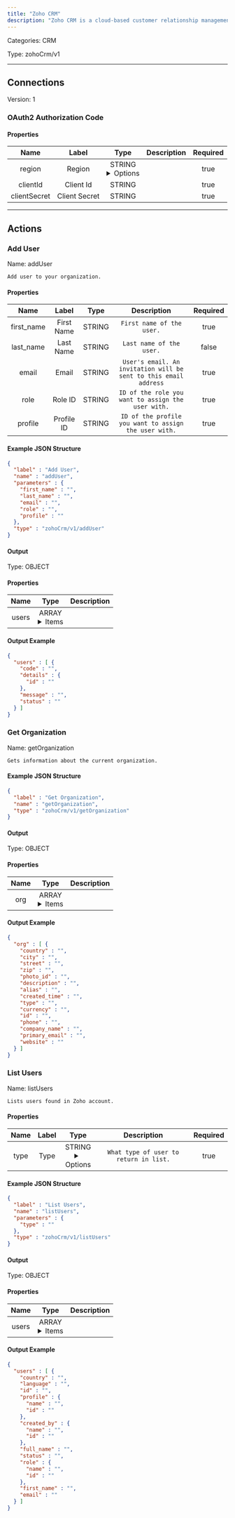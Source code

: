 ```yaml
---
title: "Zoho CRM"
description: "Zoho CRM is a cloud-based customer relationship management platform that integrates sales, marketing, and customer support activities to streamline business processes and enhance team."
---
```



Categories: CRM


Type: zohoCrm/v1

<hr />



## Connections

Version: 1


### OAuth2 Authorization Code

#### Properties

|      Name       |      Label     |     Type     |     Description     | Required |
|:---------------:|:--------------:|:------------:|:-------------------:|:--------:|
| region | Region | STRING <details> <summary> Options </summary> zoho.eu, zoho.com, zoho.com.au, zoho.jp, zoho.in, zohocloud.ca </details> |  | true |
| clientId | Client Id | STRING |  | true |
| clientSecret | Client Secret | STRING |  | true |





<hr />



## Actions


### Add User
Name: addUser

`Add user to your organization.`

#### Properties

|      Name       |      Label     |     Type     |     Description     | Required |
|:---------------:|:--------------:|:------------:|:-------------------:|:--------:|
| first_name | First Name | STRING | `First name of the user.` | true |
| last_name | Last Name | STRING | `Last name of the user.` | false |
| email | Email | STRING | `User's email. An invitation will be sent to this email address` | true |
| role | Role ID | STRING | `ID of the role you want to assign the user with.` | true |
| profile | Profile ID | STRING | `ID of the profile you want to assign the user with.` | true |

#### Example JSON Structure
```json
{
  "label" : "Add User",
  "name" : "addUser",
  "parameters" : {
    "first_name" : "",
    "last_name" : "",
    "email" : "",
    "role" : "",
    "profile" : ""
  },
  "type" : "zohoCrm/v1/addUser"
}
```

#### Output



Type: OBJECT


#### Properties

|     Name     |     Type     |     Description     |
|:------------:|:------------:|:-------------------:|
| users | ARRAY <details> <summary> Items </summary> [&#123;STRING\(code), &#123;STRING\(id)&#125;\(details), STRING\(message), STRING\(status)&#125;] </details> |  |




#### Output Example
```json
{
  "users" : [ {
    "code" : "",
    "details" : {
      "id" : ""
    },
    "message" : "",
    "status" : ""
  } ]
}
```


### Get Organization
Name: getOrganization

`Gets information about the current organization.`

#### Example JSON Structure
```json
{
  "label" : "Get Organization",
  "name" : "getOrganization",
  "type" : "zohoCrm/v1/getOrganization"
}
```

#### Output



Type: OBJECT


#### Properties

|     Name     |     Type     |     Description     |
|:------------:|:------------:|:-------------------:|
| org | ARRAY <details> <summary> Items </summary> [&#123;STRING\(country), STRING\(city), STRING\(street), STRING\(zip), STRING\(photo_id), STRING\(description), STRING\(alias), STRING\(created_time), STRING\(type), STRING\(currency), STRING\(id), STRING\(phone), STRING\(company_name), STRING\(primary_email), STRING\(website)&#125;] </details> |  |




#### Output Example
```json
{
  "org" : [ {
    "country" : "",
    "city" : "",
    "street" : "",
    "zip" : "",
    "photo_id" : "",
    "description" : "",
    "alias" : "",
    "created_time" : "",
    "type" : "",
    "currency" : "",
    "id" : "",
    "phone" : "",
    "company_name" : "",
    "primary_email" : "",
    "website" : ""
  } ]
}
```


### List Users
Name: listUsers

`Lists users found in Zoho account.`

#### Properties

|      Name       |      Label     |     Type     |     Description     | Required |
|:---------------:|:--------------:|:------------:|:-------------------:|:--------:|
| type | Type | STRING <details> <summary> Options </summary> AllUsers, ActiveUsers, DeactiveUsers, ConfirmedUsers, NotConfirmedUsers, DeletedUsers, ActiveConfirmedUsers, AdminUsers, ActiveConfirmedAdmins, CurrentUser </details> | `What type of user to return in list.` | true |

#### Example JSON Structure
```json
{
  "label" : "List Users",
  "name" : "listUsers",
  "parameters" : {
    "type" : ""
  },
  "type" : "zohoCrm/v1/listUsers"
}
```

#### Output



Type: OBJECT


#### Properties

|     Name     |     Type     |     Description     |
|:------------:|:------------:|:-------------------:|
| users | ARRAY <details> <summary> Items </summary> [&#123;STRING\(country), STRING\(language), STRING\(id), &#123;STRING\(name), STRING\(id)&#125;\(profile), &#123;STRING\(name), STRING\(id)&#125;\(created_by), STRING\(full_name), STRING\(status), &#123;STRING\(name), STRING\(id)&#125;\(role), STRING\(first_name), STRING\(email)&#125;] </details> |  |




#### Output Example
```json
{
  "users" : [ {
    "country" : "",
    "language" : "",
    "id" : "",
    "profile" : {
      "name" : "",
      "id" : ""
    },
    "created_by" : {
      "name" : "",
      "id" : ""
    },
    "full_name" : "",
    "status" : "",
    "role" : {
      "name" : "",
      "id" : ""
    },
    "first_name" : "",
    "email" : ""
  } ]
}
```




